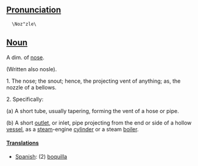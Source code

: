 ==[[Pronunciation]]==
   \Noz"zle\ 

==[[Noun]]==
A dim. of [[nose]]. 

(Written also nosle).

1. The nose; the snout; hence, the projecting vent of anything; as, the nozzle of a bellows.

2. Specifically:

(a) A short tube, usually tapering, forming the vent of a hose or pipe.

(b) A short [[outlet]], or inlet, pipe projecting from the end or side of a hollow [[vessel]], as a [[steam]]-engine [[cylinder]] or a steam [[boiler]].

====[[Translation]]s====

*[[Spanish]]: (2) [[boquilla]]